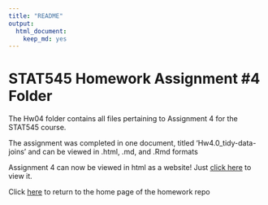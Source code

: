 ```yaml
---
title: "README"
output: 
  html_document:
    keep_md: yes
---
```


# STAT545 Homework Assignment #4 Folder

The Hw04 folder contains all files pertaining to Assignment 4 for the STAT545 course.

The assignment was completed in one document, titled 'Hw4.0_tidy-data-joins' and can be viewed in .html, .md, and .Rmd formats

Assignment 4 can now be viewed in html as a website! Just [click here](https://stat545-ubc-hw-2019-20.github.io/stat545-hw-jacobgerlofs/Hw04/Hw4.0_tidy-data-joins.html) to view it.

Click [here](https://github.com/STAT545-UBC-hw-2019-20/stat545-hw-jacobgerlofs) to return to the home page of the homework repo